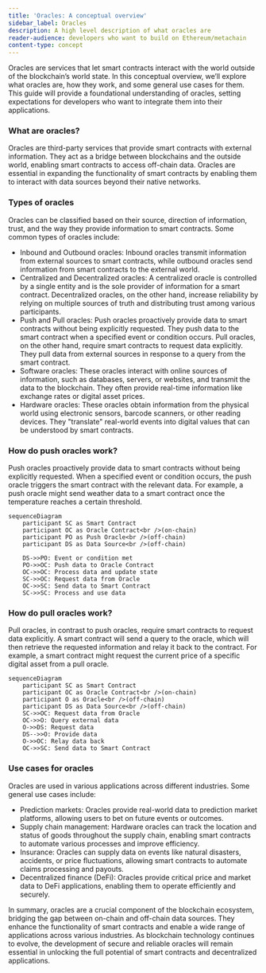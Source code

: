 ```yaml
---
title: 'Oracles: A conceptual overview'
sidebar_label: Oracles
description: A high level description of what oracles are
reader-audience: developers who want to build on Ethereum/metachain
content-type: concept
---
```



<PublicPreviewBannerPartial />

Oracles are services that let smart contracts interact with the world outside of the blockchain’s world state. In this conceptual overview, we’ll explore what oracles are, how they work, and some general use cases for them. This guide will provide a foundational understanding of oracles, setting expectations for developers who want to integrate them into their applications.

### What are oracles?

Oracles are third-party services that provide smart contracts with external information. They act as a bridge between blockchains and the outside world, enabling smart contracts to access off-chain data. Oracles are essential in expanding the functionality of smart contracts by enabling them to interact with data sources beyond their native networks.

### Types of oracles

Oracles can be classified based on their source, direction of information, trust, and the way they provide information to smart contracts. Some common types of oracles include:

- Inbound and Outbound oracles: Inbound oracles transmit information from external sources to smart contracts, while outbound oracles send information from smart contracts to the external world.
- Centralized and Decentralized oracles: A centralized oracle is controlled by a single entity and is the sole provider of information for a smart contract. Decentralized oracles, on the other hand, increase reliability by relying on multiple sources of truth and distributing trust among various participants.
- Push and Pull oracles: Push oracles proactively provide data to smart contracts without being explicitly requested. They push data to the smart contract when a specified event or condition occurs. Pull oracles, on the other hand, require smart contracts to request data explicitly. They pull data from external sources in response to a query from the smart contract.
- Software oracles: These oracles interact with online sources of information, such as databases, servers, or websites, and transmit the data to the blockchain. They often provide real-time information like exchange rates or digital asset prices.
- Hardware oracles: These oracles obtain information from the physical world using electronic sensors, barcode scanners, or other reading devices. They "translate" real-world events into digital values that can be understood by smart contracts.

### How do push oracles work?

Push oracles proactively provide data to smart contracts without being explicitly requested. When a specified event or condition occurs, the push oracle triggers the smart contract with the relevant data. For example, a push oracle might send weather data to a smart contract once the temperature reaches a certain threshold.

```mermaid
sequenceDiagram
    participant SC as Smart Contract
    participant OC as Oracle Contract<br />(on-chain)
    participant PO as Push Oracle<br />(off-chain)
    participant DS as Data Source<br />(off-chain)

    DS->>PO: Event or condition met
    PO->>OC: Push data to Oracle Contract
    OC->>OC: Process data and update state
    SC->>OC: Request data from Oracle
    OC->>SC: Send data to Smart Contract
    SC->>SC: Process and use data
```

### How do pull oracles work?

Pull oracles, in contrast to push oracles, require smart contracts to request data explicitly. A smart contract will send a query to the oracle, which will then retrieve the requested information and relay it back to the contract. For example, a smart contract might request the current price of a specific digital asset from a pull oracle.

```mermaid
sequenceDiagram
    participant SC as Smart Contract
    participant OC as Oracle Contract<br />(on-chain)
    participant O as Oracle<br />(off-chain)
    participant DS as Data Source<br />(off-chain)
    SC->>OC: Request data from Oracle
    OC->>O: Query external data
    O->>DS: Request data
    DS-->>O: Provide data
    O->>OC: Relay data back
    OC->>SC: Send data to Smart Contract
```

### Use cases for oracles

Oracles are used in various applications across different industries. Some general use cases include:

- Prediction markets: Oracles provide real-world data to prediction market platforms, allowing users to bet on future events or outcomes.
- Supply chain management: Hardware oracles can track the location and status of goods throughout the supply chain, enabling smart contracts to automate various processes and improve efficiency.
- Insurance: Oracles can supply data on events like natural disasters, accidents, or price fluctuations, allowing smart contracts to automate claims processing and payouts.
- Decentralized finance (DeFi): Oracles provide critical price and market data to DeFi applications, enabling them to operate efficiently and securely.

In summary, oracles are a crucial component of the blockchain ecosystem, bridging the gap between on-chain and off-chain data sources. They enhance the functionality of smart contracts and enable a wide range of applications across various industries. As blockchain technology continues to evolve, the development of secure and reliable oracles will remain essential in unlocking the full potential of smart contracts and decentralized applications.
